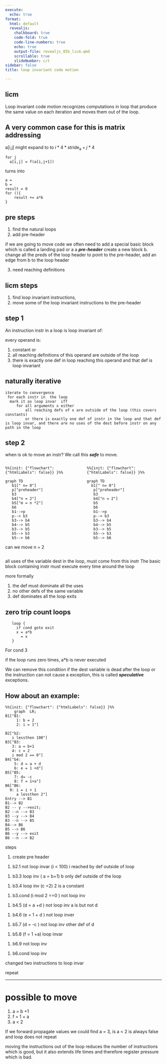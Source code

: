 ```yaml
---
execute:
  echo: true
format:
  html: default
  revealjs:
    chalkboard: true
    code-fold: true
    code-line-numbers: true
    echo: true
    output-file: revealjs_05b_licm.qmd
    scrollable: true
    slideNumber: c/t
sidebar: false
title: loop invariant code motion

---
```


## licm 

Loop invariant code motion recognizes computations in loop that produce the same value on each iteration  and moves them out of the loop.

## A very common case for this is matrix addressing 

a[i,j] might expand to  to $i*4*\operatorname{stride_{a}} + j *4$ 

```
for j 
  a[i,j] = f(a[i,j+1])
```

turns into 


```
a = 
b = 
result = 0
for (){
    result += a*b
}
```

## pre steps

1. find the natural loops 
2. add pre-header 

if we are going to move code we often need to add a special basic block which is called a  landing pad or a a ***pre-header***
create a new block b.  change all the preds of the loop header to point to the pre-header, add an edge from b to the loop header

3. need reaching definitions

## licm steps 

1) find loop invariant instructions, 
2) move some of the loop invariant instructions to the pre-header 


## step 1 
An instruction instr in a loop is loop invariant of:

every operand is:

1) constant or 
1) all reaching definitions of this operand are outside of the loop
1) there is exactly one def in loop reaching this operand and that def is loop invariant 


## naturally iterative 

```
iterate to convergence
 for each instr in  the loop
  mark it as loop invar  iff 
     for all arguments x either
         all reaching defs of x are outside of the loop (this covers constants)
         or there is exactly one def of instr in the loop and that def is loop invar, and there are no uses of the dest before instr on any path in the loop
```

## step 2 

when is ok to move an instr? We call this ***safe*** to move.

::: {.columns}
::: {.column}

```mermaid
%%{init: {"flowchart": {"htmlLabels": false}} }%%

graph TD
   b1[" n= 0"]
   p["preheader"]
   b3
   b4["n = 2"]
   b5["m = n *2"]
   b6
   b1-->p
   p--> b3
   b3--> b4
   b4--> b5
   b3--> b5
   b5--> b3
   b5--> b6
```
can we move n = 2

:::

::: {.column}
```mermaid
%%{init: {"flowchart": {"htmlLabels": false}} }%%

graph TD
  b1[" n= 0"]
   p["preheader"]
   b3
   b4["n = 2"]
   b5
   b6
   b1-->p
   p--> b3
   b3--> b4
   b4--> b5
   b3--> b5
   b5--> b3
   b5--> b6
```
:::
::: 


all uses of the variable dest in the loop, must come from this instr
The basic block containing instr must execute every time around the loop


more  formally

1) the def must dominate all the uses 
1) no other defs of the same variable
1) def dominates all the loop exits 


## zero trip count loops 

```
   loop {
     if cond goto exit
     x = a*b 
       = x
   }
```

For cond 3 

if the loop runs zero times, a*b is never executed

We can remove this condition if the dest variable is dead after the loop or the instruction can not cause a exception, this is called ***speculative*** exceptions.


## How about an example:


```mermaid
%%{init: {"flowchart": {"htmlLabels": false}} }%%
    graph  LR;
B1["B1:
     1: b = 2
     2: i = 1"]

B2["b2:
   i lessthen 100"]
B3["B3:
   3: a = b+1
   4: c = 2
   i mod 2 == 0"]
B4["b4: 
    5: d = a + d 
    6: e = 1 +d"]
B5["B5:
    7: d= -c
    8: f = 1+a"]
B6["B6:
  9: i = i + 1
     a lessthen 2"]
Entry --> B1
B1--> B2
B2 -- y -->exit;
B2 --n --> B3
B3 --y --> B4
B3 --n --> B5
B4--> B6
B5 --> B6
B6 --y --> exit
B6 --n --> B2
```

steps 

:::{.r-stack}

::: {.fragment .fade-in-then-out}
1) create pre header 

:::

::: {.fragment  .fade-in-then-out }
1) b2.1 not loop invar (i < 100) i reached by def outside of loop


:::

::: {.fragment  .fade-in-then-out }
1) b3.3 loop inv ( a = b+1) b only def outside of the loop

:::

::: {.fragment  .fade-in-then-out }
1) b3.4 loop inv (c =2) 2 is a constant 

:::

::: {.fragment  .fade-in-then-out }
1) b3.cond (i mod 2 ==0 ) not loop inv

:::

::: {.fragment  .fade-in-then-out }
1) b4.5 (d = a +d ) not loop inv a is but not d 

:::

::: {.fragment  .fade-in-then-out }
1) b4.6 (e = 1 + d ) not loop inver
:::

::: {.fragment  .fade-in-then-out }
1) b5.7 (d = -c ) not loop inv other def of d 

:::

::: {.fragment  .fade-in-then-out }
1) b5.8 (f = 1 +a)  loop invar 

:::

::: {.fragment  .fade-in-then-out }
1) b6.9 not loop inv 
:::

::: {.fragment  .fade-in-then-out }
1) b6.cond  loop inv 

:::

::: {.fragment  .fade-in-then-out }
changed two instructions to loop invar

:::

::: {.fragment  .fade-in-then-out }
repeat 

:::

:::

--- 

# possible to move 

1. a = b +1 
1. f = 1 + a 
1. a < 2 


If we forward propagate values we could find a = 3, is a < 2 is always false and loop does not repeat  

moving the instructions out of the loop reduces the number of instructions which is good, but it also extends life times and therefore register pressure which is bad. 